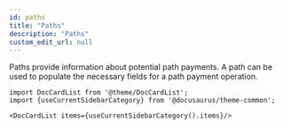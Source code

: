 ```yaml
---
id: paths
title: "Paths"
description: "Paths"
custom_edit_url: null
---
```




Paths provide information about potential path payments. A path can be used to populate the necessary fields for a path payment operation.



```mdx-code-block
import DocCardList from '@theme/DocCardList';
import {useCurrentSidebarCategory} from '@docusaurus/theme-common';

<DocCardList items={useCurrentSidebarCategory().items}/>
```
      